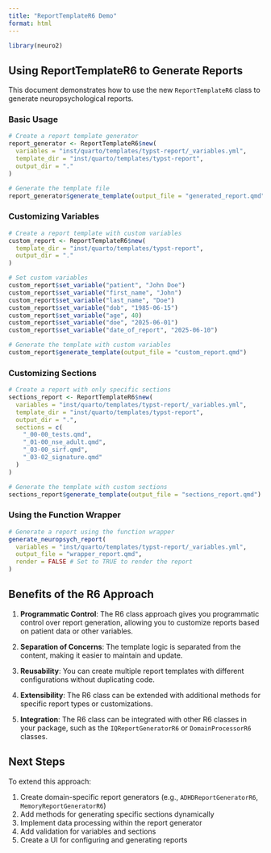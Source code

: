 ```yaml
---
title: "ReportTemplateR6 Demo"
format: html
---
```


```r
library(neuro2)
```

## Using ReportTemplateR6 to Generate Reports

This document demonstrates how to use the new `ReportTemplateR6` class to generate neuropsychological reports.

### Basic Usage

```r
# Create a report template generator
report_generator <- ReportTemplateR6$new(
  variables = "inst/quarto/templates/typst-report/_variables.yml",
  template_dir = "inst/quarto/templates/typst-report",
  output_dir = "."
)

# Generate the template file
report_generator$generate_template(output_file = "generated_report.qmd")
```

### Customizing Variables

```r
# Create a report template with custom variables
custom_report <- ReportTemplateR6$new(
  template_dir = "inst/quarto/templates/typst-report",
  output_dir = "."
)

# Set custom variables
custom_report$set_variable("patient", "John Doe")
custom_report$set_variable("first_name", "John")
custom_report$set_variable("last_name", "Doe")
custom_report$set_variable("dob", "1985-06-15")
custom_report$set_variable("age", 40)
custom_report$set_variable("doe", "2025-06-01")
custom_report$set_variable("date_of_report", "2025-06-10")

# Generate the template with custom variables
custom_report$generate_template(output_file = "custom_report.qmd")
```

### Customizing Sections

```r
# Create a report with only specific sections
sections_report <- ReportTemplateR6$new(
  variables = "inst/quarto/templates/typst-report/_variables.yml",
  template_dir = "inst/quarto/templates/typst-report",
  output_dir = ".",
  sections = c(
    "_00-00_tests.qmd",
    "_01-00_nse_adult.qmd",
    "_03-00_sirf.qmd",
    "_03-02_signature.qmd"
  )
)

# Generate the template with custom sections
sections_report$generate_template(output_file = "sections_report.qmd")
```

### Using the Function Wrapper

```r
# Generate a report using the function wrapper
generate_neuropsych_report(
  variables = "inst/quarto/templates/typst-report/_variables.yml",
  output_file = "wrapper_report.qmd",
  render = FALSE # Set to TRUE to render the report
)
```

## Benefits of the R6 Approach

1. **Programmatic Control**: The R6 class approach gives you programmatic control over report generation, allowing you to customize reports based on patient data or other variables.

2. **Separation of Concerns**: The template logic is separated from the content, making it easier to maintain and update.

3. **Reusability**: You can create multiple report templates with different configurations without duplicating code.

4. **Extensibility**: The R6 class can be extended with additional methods for specific report types or customizations.

5. **Integration**: The R6 class can be integrated with other R6 classes in your package, such as the `IQReportGeneratorR6` or `DomainProcessorR6` classes.

## Next Steps

To extend this approach:

1. Create domain-specific report generators (e.g., `ADHDReportGeneratorR6`, `MemoryReportGeneratorR6`)
2. Add methods for generating specific sections dynamically
3. Implement data processing within the report generator
4. Add validation for variables and sections
5. Create a UI for configuring and generating reports
